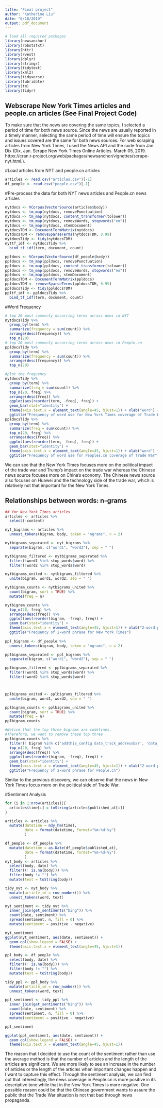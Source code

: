 ```yaml
---
title: "Final project"
author: "Katherine Liu"
date: "6/10/2019"
output: pdf_document
---
```


```r
# load all required packages
library(newsanchor)
library(robotstxt)
library(httr)
library(rvest) 
library(dplyr) 
library(stringr)
library(tidytext)
library(xml2)
library(tidyverse)
library(lubridate)
library(tm)
library(tidyr)
```

## Webscrape New York Times articles and people.cn articles (See Final Project Code)

To make sure that the news are covering the same topics, I selected a period of time for both news source. Since the news are usually reported in a timely manner, selecting the same period of time will ensure the topics and issues covered are the same for both news sources. For web scraping articles from New York Times, I used the News API and the code from Jan Dix (Dix, Jan. Scrape New York Times Online Articles. March 05, 2019. https://cran.r-project.org/web/packages/newsanchor/vignettes/scrape-nyt.html.).

#Load articles from NYT and people.cn articles

```r
articles <- read.csv("articles.csv")[-1]
df_people <- read.csv("people.csv")[-1]
```


#Pre-process the data for both NYT news articles and People.cn news articles
```r
nytdocs <- VCorpus(VectorSource(articles$body))
nytdocs <- tm_map(nytdocs, removePunctuation)
nytdocs <- tm_map(nytdocs, content_transformer(tolower)) 
nytdocs <- tm_map(nytdocs, removeWords, stopwords("en")) 
nytdocs <- tm_map(nytdocs, stemDocument)
nytdocsTDM <- DocumentTermMatrix(nytdocs)
nytdocsTDM <- removeSparseTerms(nytdocsTDM, 0.99)
nytdocsTidy <- tidy(nytdocsTDM)
nyttf_idf <- nytdocsTidy %>% 
  bind_tf_idf(term, document, count)
```

```r
ppldocs <- VCorpus(VectorSource(df_people$body))
ppldocs <- tm_map(ppldocs, removePunctuation)
ppldocs <- tm_map(ppldocs, content_transformer(tolower)) 
ppldocs <- tm_map(ppldocs, removeWords, stopwords("en")) 
ppldocs <- tm_map(ppldocs, stemDocument)
ppldocsTDM <- DocumentTermMatrix(ppldocs)
ppldocsTDM <- removeSparseTerms(ppldocsTDM, 0.99)
ppldocsTidy <- tidy(ppldocsTDM)
ppltf_idf <- ppldocsTidy %>% 
  bind_tf_idf(term, document, count)
```

#Word Frequency
```r
# top 20 most commonly occurring terms across news in NYT
nytdocsTidy %>%
  group_by(term) %>% 
  summarize(frequency = sum(count)) %>%
  arrange(desc(frequency)) %>% 
  top_n(20)
# top 20 most commonly occurring terms across news in People.cn
ppldocsTidy %>%
  group_by(term) %>% 
  summarize(frequency = sum(count)) %>%
  arrange(desc(frequency)) %>% 
  top_n(20)

```
```r
#plot the frequency
nytdocsTidy %>% 
  group_by(term) %>%
  summarize(freq = sum(count)) %>%
  top_n(20, freq) %>%
  arrange(desc(freq)) %>%
  ggplot(aes(reorder(term, -freq), freq)) + 
  geom_bar(stat="identity") +
  theme(axis.text.x = element_text(angle=45, hjust=1)) + xlab("word") +
  ggtitle("Frequency of word use for New York Times coverage of Trade War")
ppldocsTidy %>% 
  group_by(term) %>%
  summarize(freq = sum(count)) %>%
  top_n(20, freq) %>%
  arrange(desc(freq)) %>%
  ggplot(aes(reorder(term, -freq), freq)) + 
  geom_bar(stat="identity") +
  theme(axis.text.x = element_text(angle=45, hjust=1)) + xlab("word") +
  ggtitle("Frequency of word use for Peoples.cn coverage of Trade War")

```


We can see that the New York Times focuses more on the political impact of the trade war and Trump's impact on the trade war whereas the Chinese news source focuses more on China's economy. The Chinese news source also focuses on Huawei and the technology side of the trade war, which is relatively not that important for the New York Times.

##  Relationships between words: n-grams
```r
## for New York Times articles
articles <- articles %>%
  select(-content)

nyt_bigrams <- articles %>%
  unnest_tokens(bigram, body, token = "ngrams", n = 2)

nytbigrams_separated <- nyt_bigrams %>%
  separate(bigram, c("word1", "word2"), sep = " ")

nytbigrams_filtered <- nytbigrams_separated %>%
  filter(!word1 %in% stop_words$word) %>%
  filter(!word2 %in% stop_words$word)

nytbigrams_united <- nytbigrams_filtered %>%
  unite(bigram, word1, word2, sep = " ")

nytbigram_counts <- nytbigrams_united %>% 
  count(bigram, sort = TRUE) %>%
  mutate(freq = n)

nytbigram_counts %>%
  top_n(20, freq) %>%
  arrange(desc(freq)) %>%
  ggplot(aes(reorder(bigram, -freq), freq)) + 
  geom_bar(stat="identity") +
  theme(axis.text.x = element_text(angle=45, hjust=1)) + xlab("2-word phrase") +
  ggtitle("Frequency of 2-word phrase for New York Times")
  
ppl_bigrams <- df_people %>%
  unnest_tokens(bigram, body, token = "ngrams", n = 2)

pplbigrams_separated <- ppl_bigrams %>%
  separate(bigram, c("word1", "word2"), sep = " ")

pplbigrams_filtered <- pplbigrams_separated %>%
  filter(!word1 %in% stop_words$word) %>%
  filter(!word2 %in% stop_words$word)



pplbigrams_united <- pplbigrams_filtered %>%
  unite(bigram, word1, word2, sep = " ")

pplbigram_counts <- pplbigrams_united %>% 
  count(bigram, sort = TRUE) %>%
  mutate(freq = n)
pplbigram_counts

#Notice that the top three bigrams are codelines.
#Therefore, we want to remove these top three 
pplbigram_counts %>%
  filter(! bigram %in% c('addthis_config data_track_addressbar', 'data_track_addressbar false', 'var addthis_config')) %>%
  top_n(20, freq) %>%
  arrange(desc(freq)) %>%
  ggplot(aes(reorder(bigram, -freq), freq)) + 
  geom_bar(stat="identity") +
  theme(axis.text.x = element_text(angle=45, hjust=1)) + xlab("2-word phrase") +
  ggtitle("Frequency of 2-word phrase for People.cn")

```

Similar to the previous discovery, we can observe that the news in New York Times focus more on the political side of Trade War.


#Sentiment Analysis
```r
for (i in 1:nrow(articles)){
  articles$time[i] = toString(articles$published_at[i])
}

articles <- articles %>%
  mutate(datetime = mdy_hm(time),
         date = format(datetime, format="%m-%d-%y")
         )

df_people <- df_people %>%
  mutate(datetime = as.Date(df_people$published_at),
         date = format(datetime, format="%m-%d-%y")
         )
nyt_body <- articles %>%
  select(body, date) %>%
  filter((! is.na(body))) %>%
  filter(body != "") %>%
  mutate(text = toString(body))

tidy_nyt <- nyt_body %>%
  mutate(article_id = row_number()) %>%
  unnest_tokens(word, text)

nyt_sentiment <- tidy_nyt %>%
  inner_join(get_sentiments("bing")) %>% 
  count(date, sentiment) %>%
  spread(sentiment, n, fill = 0) %>%
  mutate(sentiment = positive - negative)

nyt_sentiment
ggplot(nyt_sentiment, aes(date, sentiment)) +
  geom_col(show.legend = FALSE) +
  theme(axis.text.x = element_text(angle=45, hjust=1))

ppl_body <- df_people %>%
  select(body, date) %>%
  filter((! is.na(body))) %>%
  filter(body != "") %>%
  mutate(text = toString(body))

tidy_ppl <- ppl_body %>%
  mutate(article_id = row_number()) %>%
  unnest_tokens(word, text)

ppl_sentiment <- tidy_ppl %>%
  inner_join(get_sentiments("bing")) %>% 
  count(date, sentiment) %>%
  spread(sentiment, n, fill = 0) %>%
  mutate(sentiment = positive - negative)

ppl_sentiment

ggplot(ppl_sentiment, aes(date, sentiment)) +
  geom_col(show.legend = FALSE) +
  theme(axis.text.x = element_text(angle=45, hjust=1))
```


The reason that I decided to use the count of the sentiment rather than use the average method is that the number of articles and the length of the articles are significant. We are more likely to see an increase in the number of articles or the length of the articles when important changes happen and I want to capture this effect. Through the sentiment analysis, we can find out that interestingly, the news coverage in People.cn is more positive in its descriptive tone while that in the New York Times is more negative. One possible reason could be that the Chinese government wants to assure the public that the Trade War situation is not that bad through news propaganda.











